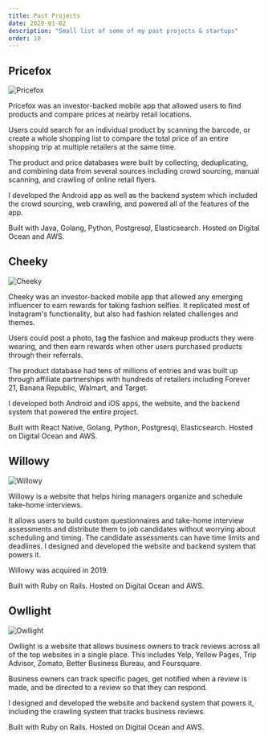 ```yaml
---
title: Past Projects
date: 2020-01-02
description: "Small list of some of my past projects & startups"
order: 10
---
```




## Pricefox

![Pricefox](images/pricefox.png)

Pricefox was an investor-backed mobile app that allowed users to find products and compare prices at nearby retail locations.

Users could search for an individual product by scanning the barcode, or create a whole shopping list to compare the total price of an entire shopping trip at multiple retailers at the same time.

The product and price databases were built by collecting, deduplicating, and combining data from several sources including crowd sourcing, manual scanning, and crawling of online retail flyers.

I developed the Android app as well as the backend system which included the crowd sourcing, web crawling, and powered all of the features of the app.

Built with Java, Golang, Python, Postgresql, Elasticsearch. Hosted on Digital Ocean and AWS.

## Cheeky

![Cheeky](images/cheeky.png)

Cheeky was an investor-backed mobile app that allowed any emerging influencer to earn rewards for taking fashion selfies. It replicated most of Instagram's functionality, but also had fashion related challenges and themes.

Users could post a photo, tag the fashion and makeup products they were wearing, and then earn rewards when other users purchased products through their referrals.

The product database had tens of millions of entries and was built up through affiliate partnerships with hundreds of retailers including Forever 21, Banana Republic, Walmart, and Target.

I developed both Android and iOS apps, the website, and the backend system that powered the entire project.

Built with React Native, Golang, Python, Postgresql, Elasticsearch. Hosted on Digital Ocean and AWS.

## Willowy

![Willowy](images/willowy.png)

Willowy is a website that helps hiring managers organize and schedule take-home interviews.

It allows users to build custom questionnaires and take-home interview assessments and distribute them to job candidates without worrying about scheduling and timing. The candidate assessments can have time limits and deadlines. I designed and developed the website and backend system that powers it.

Willowy was acquired in 2019.

Built with Ruby on Rails. Hosted on Digital Ocean and AWS.

## Owllight

![Owllight](images/owllight.png)

Owllight is a website that allows business owners to track reviews across all of the top websites in a single place. This includes Yelp, Yellow Pages, Trip Advisor, Zomato, Better Business Bureau, and Foursquare.

Business owners can track specific pages, get notified when a review is made, and be directed to a review so that they can respond.

I designed and developed the website and backend system that powers it, including the crawling system that tracks business reviews.

Built with Ruby on Rails. Hosted on Digital Ocean and AWS.
